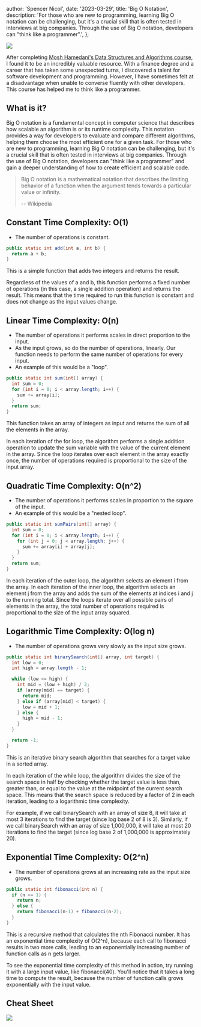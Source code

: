 
  author: 'Spencer Nicol',
  date: '2023-03-29',
  title: 'Big O Notation',
  description:
    'For those who are new to programming, learning Big O notation can be challenging, but it\'s a crucial skill that is often tested in interviews at big companies. Through the use of Big O notation, developers can "think like a programmer".',
};


<Image src='https://media.publit.io/file/bigONotation/big-o-notation.webp' width={800} height={400} />

After completing [Mosh Hamedani's Data Structures and Algorithms course](https://codewithmosh.com/p/data-structures-algorithms-part1), I found it to be an incredibly valuable resource. With a finance degree and a career that has taken some unexpected turns, I discovered a talent for software development and programming. However, I have sometimes felt at a disadvantage when unable to converse fluently with other developers. This course has helped me to think like a programmer.

## What is it?

Big O notation is a fundamental concept in computer science that describes how scalable an algorithm is or its runtime complexity. This notation provides a way for developers to evaluate and compare different algorithms, helping them choose the most efficient one for a given task. For those who are new to programming, learning Big O notation can be challenging, but it's a crucial skill that is often tested in interviews at big companies. Through the use of Big O notation, developers can "think like a programmer" and gain a deeper understanding of how to create efficient and scalable code.

> Big O notation is a mathematical notation that describes the limiting behavior of a function when the argument tends towards a particular value or infinity.
>
> -- Wikipedia

## Constant Time Complexity: O(1)

- The number of operations is constant.

```java
public static int add(int a, int b) {
  return a + b;
}
```

This is a simple function that adds two integers and returns the result.

Regardless of the values of a and b, this function performs a fixed number of operations (in this case, a single addition operation) and returns the result. This means that the time required to run this function is constant and does not change as the input values change.

## Linear Time Complexity: O(n)

- The number of operations it performs scales in direct proportion to the input.
- As the input grows, so do the number of operations, linearly. Our function needs to perform the same number of operations for every input.
- An example of this would be a "loop".

```java
public static int sum(int[] array) {
  int sum = 0;
  for (int i = 0; i < array.length; i++) {
    sum += array[i];
  }
  return sum;
}
```

This function takes an array of integers as input and returns the sum of all the elements in the array.

In each iteration of the for loop, the algorithm performs a single addition operation to update the sum variable with the value of the current element in the array. Since the loop iterates over each element in the array exactly once, the number of operations required is proportional to the size of the input array.

## Quadratic Time Complexity: O(n^2)

- The number of operations it performs scales in proportion to the square of the input.
- An example of this would be a "nested loop".

```java
public static int sumPairs(int[] array) {
  int sum = 0;
  for (int i = 0; i < array.length; i++) {
    for (int j = 0; j < array.length; j++) {
      sum += array[i] + array[j];
    }
  }
  return sum;
}
```

In each iteration of the outer loop, the algorithm selects an element i from the array. In each iteration of the inner loop, the algorithm selects an element j from the array and adds the sum of the elements at indices i and j to the running total. Since the loops iterate over all possible pairs of elements in the array, the total number of operations required is proportional to the size of the input array squared.

## Logarithmic Time Complexity: O(log n)

- The number of operations grows very slowly as the input size grows.

```java
public static int binarySearch(int[] array, int target) {
  int low = 0;
  int high = array.length - 1;

  while (low <= high) {
    int mid = (low + high) / 2;
    if (array[mid] == target) {
      return mid;
    } else if (array[mid] < target) {
      low = mid + 1;
    } else {
      high = mid - 1;
    }
  }

  return -1;
}
```

This is an iterative binary search algorithm that searches for a target value in a sorted array.

In each iteration of the while loop, the algorithm divides the size of the search space in half by checking whether the target value is less than, greater than, or equal to the value at the midpoint of the current search space. This means that the search space is reduced by a factor of 2 in each iteration, leading to a logarithmic time complexity.

For example, if we call binarySearch with an array of size 8, it will take at most 3 iterations to find the target (since log base 2 of 8 is 3). Similarly, if we call binarySearch with an array of size 1,000,000, it will take at most 20 iterations to find the target (since log base 2 of 1,000,000 is approximately 20).

## Exponential Time Complexity: O(2^n)

- The number of operations grows at an increasing rate as the input size grows.

```java
public static int fibonacci(int n) {
  if (n <= 1) {
    return n;
  } else {
    return fibonacci(n-1) + fibonacci(n-2);
  }
}
```

This is a recursive method that calculates the nth Fibonacci number. It has an exponential time complexity of O(2^n), because each call to fibonacci results in two more calls, leading to an exponentially increasing number of function calls as n gets larger.

To see the exponential time complexity of this method in action, try running it with a large input value, like fibonacci(40). You'll notice that it takes a long time to compute the result, because the number of function calls grows exponentially with the input value.

## Cheat Sheet

<Image src='https://media.publit.io/file/bigONotation/cheat-sheet.png' width={800} height={400} />
